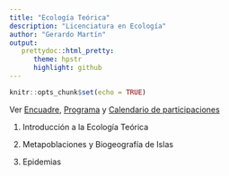 ```yaml
---
title: "Ecología Teórica"
description: "Licenciatura en Ecología"
author: "Gerardo Martín"
output:
   prettydoc::html_pretty:
      theme: hpstr
      highlight: github
---
```


```r
knitr::opts_chunk$set(echo = TRUE)
```

Ver [Encuadre](Encuadre.pdf), [Programa](Programa.pdf) y [Calendario de participaciones](Calendario-EcoTeorica.xlsx)
    
1. Introducción a la Ecología Teórica

2. Metapoblaciones y Biogeografía de Islas

3. Epidemias


